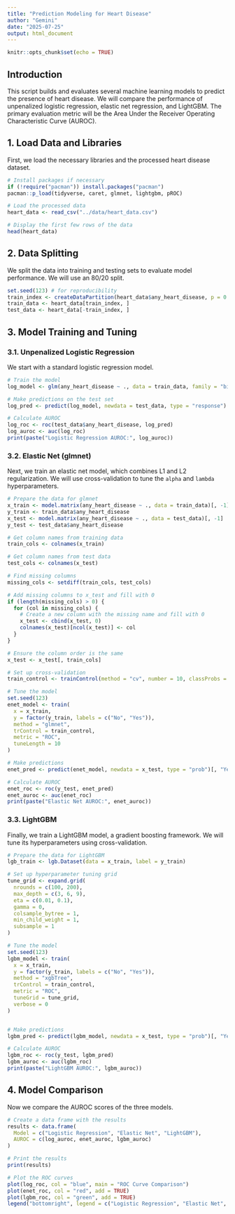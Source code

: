 ```yaml
---
title: "Prediction Modeling for Heart Disease"
author: "Gemini"
date: "2025-07-25"
output: html_document
---
```


```r
knitr::opts_chunk$set(echo = TRUE)
```

## Introduction

This script builds and evaluates several machine learning models to predict the presence of heart disease. We will compare the performance of unpenalized logistic regression, elastic net regression, and LightGBM. The primary evaluation metric will be the Area Under the Receiver Operating Characteristic Curve (AUROC).

## 1. Load Data and Libraries

First, we load the necessary libraries and the processed heart disease dataset.

```r
# Install packages if necessary
if (!require("pacman")) install.packages("pacman")
pacman::p_load(tidyverse, caret, glmnet, lightgbm, pROC)

# Load the processed data
heart_data <- read_csv("../data/heart_data.csv")

# Display the first few rows of the data
head(heart_data)
```

## 2. Data Splitting

We split the data into training and testing sets to evaluate model performance. We will use an 80/20 split.

```r
set.seed(123) # for reproducibility
train_index <- createDataPartition(heart_data$any_heart_disease, p = 0.8, list = FALSE)
train_data <- heart_data[train_index, ]
test_data <- heart_data[-train_index, ]
```

## 3. Model Training and Tuning

### 3.1. Unpenalized Logistic Regression

We start with a standard logistic regression model.

```r
# Train the model
log_model <- glm(any_heart_disease ~ ., data = train_data, family = "binomial")

# Make predictions on the test set
log_pred <- predict(log_model, newdata = test_data, type = "response")

# Calculate AUROC
log_roc <- roc(test_data$any_heart_disease, log_pred)
log_auroc <- auc(log_roc)
print(paste("Logistic Regression AUROC:", log_auroc))
```

### 3.2. Elastic Net (glmnet)

Next, we train an elastic net model, which combines L1 and L2 regularization. We will use cross-validation to tune the `alpha` and `lambda` hyperparameters.

```r
# Prepare the data for glmnet
x_train <- model.matrix(any_heart_disease ~ ., data = train_data)[, -1]
y_train <- train_data$any_heart_disease
x_test <- model.matrix(any_heart_disease ~ ., data = test_data)[, -1]
y_test <- test_data$any_heart_disease

# Get column names from training data
train_cols <- colnames(x_train)

# Get column names from test data
test_cols <- colnames(x_test)

# Find missing columns
missing_cols <- setdiff(train_cols, test_cols)

# Add missing columns to x_test and fill with 0
if (length(missing_cols) > 0) {
  for (col in missing_cols) {
    # Create a new column with the missing name and fill with 0
    x_test <- cbind(x_test, 0)
    colnames(x_test)[ncol(x_test)] <- col
  }
}

# Ensure the column order is the same
x_test <- x_test[, train_cols]

# Set up cross-validation
train_control <- trainControl(method = "cv", number = 10, classProbs = TRUE, summaryFunction = twoClassSummary)

# Tune the model
set.seed(123)
enet_model <- train(
  x = x_train,
  y = factor(y_train, labels = c("No", "Yes")),
  method = "glmnet",
  trControl = train_control,
  metric = "ROC",
  tuneLength = 10
)

# Make predictions
enet_pred <- predict(enet_model, newdata = x_test, type = "prob")[, "Yes"]

# Calculate AUROC
enet_roc <- roc(y_test, enet_pred)
enet_auroc <- auc(enet_roc)
print(paste("Elastic Net AUROC:", enet_auroc))
```

### 3.3. LightGBM

Finally, we train a LightGBM model, a gradient boosting framework. We will tune its hyperparameters using cross-validation.

```r
# Prepare the data for LightGBM
lgb_train <- lgb.Dataset(data = x_train, label = y_train)

# Set up hyperparameter tuning grid
tune_grid <- expand.grid(
  nrounds = c(100, 200),
  max_depth = c(3, 6, 9),
  eta = c(0.01, 0.1),
  gamma = 0,
  colsample_bytree = 1,
  min_child_weight = 1,
  subsample = 1
)

# Tune the model
set.seed(123)
lgbm_model <- train(
  x = x_train,
  y = factor(y_train, labels = c("No", "Yes")),
  method = "xgbTree",
  trControl = train_control,
  metric = "ROC",
  tuneGrid = tune_grid,
  verbose = 0
)


# Make predictions
lgbm_pred <- predict(lgbm_model, newdata = x_test, type = "prob")[, "Yes"]

# Calculate AUROC
lgbm_roc <- roc(y_test, lgbm_pred)
lgbm_auroc <- auc(lgbm_roc)
print(paste("LightGBM AUROC:", lgbm_auroc))
```

## 4. Model Comparison

Now we compare the AUROC scores of the three models.

```r
# Create a data frame with the results
results <- data.frame(
  Model = c("Logistic Regression", "Elastic Net", "LightGBM"),
  AUROC = c(log_auroc, enet_auroc, lgbm_auroc)
)

# Print the results
print(results)

# Plot the ROC curves
plot(log_roc, col = "blue", main = "ROC Curve Comparison")
plot(enet_roc, col = "red", add = TRUE)
plot(lgbm_roc, col = "green", add = TRUE)
legend("bottomright", legend = c("Logistic Regression", "Elastic Net", "LightGBM"), col = c("blue", "red", "green"), lty = 1)
```